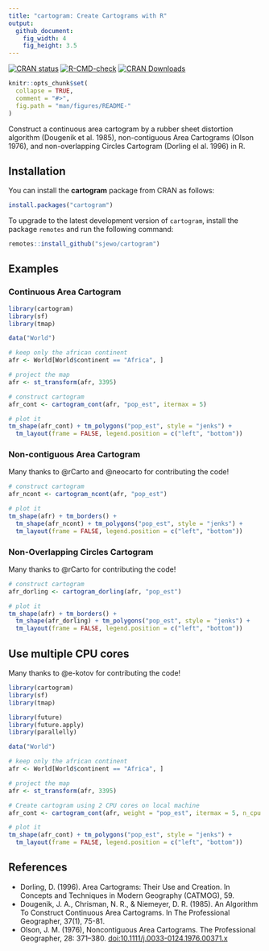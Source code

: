 ```yaml
---
title: "cartogram: Create Cartograms with R"
output:
  github_document:
    fig_width: 4
    fig_height: 3.5
---
```


<!-- badges: start -->
[![CRAN status](https://www.r-pkg.org/badges/version/cartogram)](https://cran.r-project.org/package=cartogram)
[![R-CMD-check](https://github.com/sjewo/cartogram/actions/workflows/R-CMD-check.yaml/badge.svg)](https://github.com/sjewo/cartogram/actions/workflows/R-CMD-check.yaml)
[![CRAN Downloads](https://cranlogs.r-pkg.org/badges/cartogram)](https://cran.r-project.org/package=cartogram)
<!-- badges: end -->

```r
knitr::opts_chunk$set(
  collapse = TRUE,
  comment = "#>",
  fig.path = "man/figures/README-"
)
```

Construct a continuous area cartogram by a rubber sheet distortion algorithm (Dougenik et al. 1985), non-contiguous Area Cartograms (Olson 1976), and non-overlapping Circles Cartogram (Dorling el al. 1996) in R.

## Installation

You can install the **cartogram** package from CRAN as follows:

```r
install.packages("cartogram")
```

To upgrade to the latest development version of `cartogram`, install the package `remotes` and run the following command:

```r
remotes::install_github("sjewo/cartogram")
```

## Examples

### Continuous Area Cartogram

```r
library(cartogram)
library(sf)
library(tmap)

data("World")

# keep only the african continent
afr <- World[World$continent == "Africa", ]

# project the map
afr <- st_transform(afr, 3395)

# construct cartogram
afr_cont <- cartogram_cont(afr, "pop_est", itermax = 5)

# plot it
tm_shape(afr_cont) + tm_polygons("pop_est", style = "jenks") +
  tm_layout(frame = FALSE, legend.position = c("left", "bottom"))
```

### Non-contiguous Area Cartogram

Many thanks to @rCarto and @neocarto for contributing the code!

```r
# construct cartogram
afr_ncont <- cartogram_ncont(afr, "pop_est")

# plot it
tm_shape(afr) + tm_borders() +
  tm_shape(afr_ncont) + tm_polygons("pop_est", style = "jenks") +
  tm_layout(frame = FALSE, legend.position = c("left", "bottom"))
```

### Non-Overlapping Circles Cartogram

Many thanks to @rCarto for contributing the code!

```r
# construct cartogram
afr_dorling <- cartogram_dorling(afr, "pop_est")

# plot it
tm_shape(afr) + tm_borders() +
  tm_shape(afr_dorling) + tm_polygons("pop_est", style = "jenks") +
  tm_layout(frame = FALSE, legend.position = c("left", "bottom"))
```

## Use multiple CPU cores

Many thanks to @e-kotov for contributing the code!

```r
library(cartogram)
library(sf)
library(tmap)

library(future)
library(future.apply)
library(parallelly)

data("World")

# keep only the african continent
afr <- World[World$continent == "Africa", ]

# project the map
afr <- st_transform(afr, 3395)

# Create cartogram using 2 CPU cores on local machine
afr_cont <- cartogram_cont(afr, weight = "pop_est", itermax = 5, n_cpu = 2)

# plot it
tm_shape(afr_cont) + tm_polygons("pop_est", style = "jenks") +
  tm_layout(frame = FALSE, legend.position = c("left", "bottom"))
```

## References

* Dorling, D. (1996). Area Cartograms: Their Use and Creation. In Concepts and Techniques in Modern Geography (CATMOG), 59.
* Dougenik, J. A., Chrisman, N. R., & Niemeyer, D. R. (1985). An Algorithm To Construct Continuous Area Cartograms. In The Professional Geographer, 37(1), 75-81.
* Olson, J. M. (1976), Noncontiguous Area Cartograms. The Professional Geographer, 28: 371–380. [doi:10.1111/j.0033-0124.1976.00371.x](https://doi.org/10.1111/j.0033-0124.1976.00371.x)
